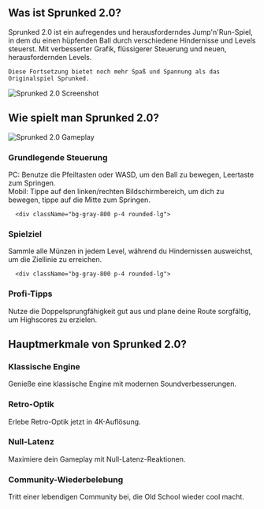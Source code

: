 ## Was ist Sprunked 2.0?
<div className="flex flex-col md:flex-row items-center gap-8">
  <div className="w-full md:w-1/2 text-xl">
Sprunked 2.0 ist ein aufregendes und herausforderndes Jump'n'Run-Spiel, in dem du einen hüpfenden Ball durch verschiedene Hindernisse und Levels steuerst. Mit verbesserter Grafik, flüssigerer Steuerung und neuen, herausfordernden Levels.

    Diese Fortsetzung bietet noch mehr Spaß und Spannung als das Originalspiel Sprunked.
</div>
  <div className="w-full md:w-1/2 flex justify-center items-center">
<img 
      src="http://localhost:3000/games/sprunki-remastered/game_screenshot.webp" 
      alt="Sprunked 2.0 Screenshot" 
      className="w-4/5 h-auto"
    />
</div>
</div>

## Wie spielt man Sprunked 2.0?

<div className="flex flex-col md:flex-row items-center gap-8">
  <div className="w-full md:w-1/2">
<img 
      src="http://localhost:3000/games/sprunki-remastered/game_screenshot.webp" 
      alt="Sprunked 2.0 Gameplay" 
      className="w-4/5 h-auto mx-auto"
    />
</div>
  <div className="w-full md:w-1/2">
    <div className="grid grid-cols-1 gap-4 mt-0">
      <div className="bg-gray-800 p-4 rounded-lg">
<h3 className="text-green-400 font-bold mb-2">Grundlegende Steuerung</h3>
        <p className="text-gray-300">
          PC: Benutze die Pfeiltasten oder WASD, um den Ball zu bewegen, Leertaste zum Springen.<br/>
          Mobil: Tippe auf den linken/rechten Bildschirmbereich, um dich zu bewegen, tippe auf die Mitte zum Springen.
        </p>
</div>

      <div className="bg-gray-800 p-4 rounded-lg">
<h3 className="text-green-400 font-bold mb-2">Spielziel</h3>
        <p className="text-gray-300">Sammle alle Münzen in jedem Level, während du Hindernissen ausweichst, um die Ziellinie zu erreichen.</p>
</div>

      <div className="bg-gray-800 p-4 rounded-lg">
<h3 className="text-green-400 font-bold mb-2">Profi-Tipps</h3>
        <p className="text-gray-300">Nutze die Doppelsprungfähigkeit gut aus und plane deine Route sorgfältig, um Highscores zu erzielen.</p>
</div>
    </div>
  </div>
</div>

## Hauptmerkmale von Sprunked 2.0?

<div className="grid grid-cols-1 md:grid-cols-2 gap-4">
  <div className="bg-gray-800 p-4 rounded-lg">
<h3 className="text-green-400 font-bold mb-2">Klassische Engine</h3>
    <p className="text-gray-300">Genieße eine klassische Engine mit modernen Soundverbesserungen.</p>
</div>

  <div className="bg-gray-800 p-4 rounded-lg">
<h3 className="text-green-400 font-bold mb-2">Retro-Optik</h3>
    <p className="text-gray-300">Erlebe Retro-Optik jetzt in 4K-Auflösung.</p>
</div>

  <div className="bg-gray-800 p-4 rounded-lg">
<h3 className="text-green-400 font-bold mb-2">Null-Latenz</h3>
    <p className="text-gray-300">Maximiere dein Gameplay mit Null-Latenz-Reaktionen.</p>
</div>

  <div className="bg-gray-800 p-4 rounded-lg">
<h3 className="text-green-400 font-bold mb-2">Community-Wiederbelebung</h3>
    <p className="text-gray-300">Tritt einer lebendigen Community bei, die Old School wieder cool macht.</p>
</div>
</div>
